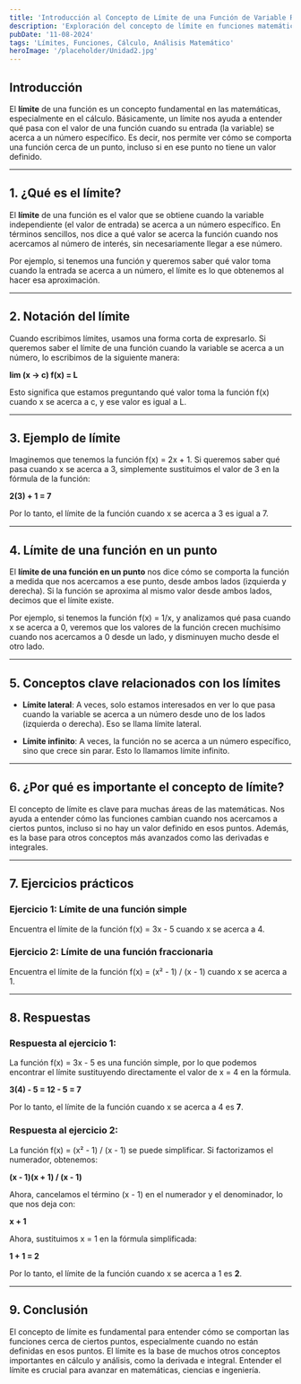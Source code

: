 ```yaml
---
title: 'Introducción al Concepto de Límite de una Función de Variable Real'
description: 'Exploración del concepto de límite en funciones matemáticas y su importancia en el análisis de funciones.'
pubDate: '11-08-2024'
tags: 'Límites, Funciones, Cálculo, Análisis Matemático'
heroImage: '/placeholder/Unidad2.jpg'
---
```


## Introducción

El **límite** de una función es un concepto fundamental en las matemáticas, especialmente en el cálculo. Básicamente, un límite nos ayuda a entender qué pasa con el valor de una función cuando su entrada (la variable) se acerca a un número específico. Es decir, nos permite ver cómo se comporta una función cerca de un punto, incluso si en ese punto no tiene un valor definido.

---

## 1. ¿Qué es el límite?

El **límite** de una función es el valor que se obtiene cuando la variable independiente (el valor de entrada) se acerca a un número específico. En términos sencillos, nos dice a qué valor se acerca la función cuando nos acercamos al número de interés, sin necesariamente llegar a ese número.

Por ejemplo, si tenemos una función y queremos saber qué valor toma cuando la entrada se acerca a un número, el límite es lo que obtenemos al hacer esa aproximación.

---

## 2. Notación del límite

Cuando escribimos límites, usamos una forma corta de expresarlo. Si queremos saber el límite de una función cuando la variable se acerca a un número, lo escribimos de la siguiente manera:

**lim (x → c) f(x) = L**

Esto significa que estamos preguntando qué valor toma la función f(x) cuando x se acerca a c, y ese valor es igual a L.

---

## 3. Ejemplo de límite

Imaginemos que tenemos la función f(x) = 2x + 1. Si queremos saber qué pasa cuando x se acerca a 3, simplemente sustituimos el valor de 3 en la fórmula de la función:

**2(3) + 1 = 7**

Por lo tanto, el límite de la función cuando x se acerca a 3 es igual a 7.

---

## 4. Límite de una función en un punto

El **límite de una función en un punto** nos dice cómo se comporta la función a medida que nos acercamos a ese punto, desde ambos lados (izquierda y derecha). Si la función se aproxima al mismo valor desde ambos lados, decimos que el límite existe.

Por ejemplo, si tenemos la función f(x) = 1/x, y analizamos qué pasa cuando x se acerca a 0, veremos que los valores de la función crecen muchísimo cuando nos acercamos a 0 desde un lado, y disminuyen mucho desde el otro lado.

---

## 5. Conceptos clave relacionados con los límites

- **Límite lateral**: A veces, solo estamos interesados en ver lo que pasa cuando la variable se acerca a un número desde uno de los lados (izquierda o derecha). Eso se llama límite lateral.
  
- **Límite infinito**: A veces, la función no se acerca a un número específico, sino que crece sin parar. Esto lo llamamos límite infinito.

---

## 6. ¿Por qué es importante el concepto de límite?

El concepto de límite es clave para muchas áreas de las matemáticas. Nos ayuda a entender cómo las funciones cambian cuando nos acercamos a ciertos puntos, incluso si no hay un valor definido en esos puntos. Además, es la base para otros conceptos más avanzados como las derivadas e integrales.

---

## 7. Ejercicios prácticos

### Ejercicio 1: Límite de una función simple

Encuentra el límite de la función f(x) = 3x - 5 cuando x se acerca a 4.

### Ejercicio 2: Límite de una función fraccionaria

Encuentra el límite de la función f(x) = (x² - 1) / (x - 1) cuando x se acerca a 1.

---

## 8. Respuestas

### Respuesta al ejercicio 1:

La función f(x) = 3x - 5 es una función simple, por lo que podemos encontrar el límite sustituyendo directamente el valor de x = 4 en la fórmula.

**3(4) - 5 = 12 - 5 = 7**

Por lo tanto, el límite de la función cuando x se acerca a 4 es **7**.

### Respuesta al ejercicio 2:

La función f(x) = (x² - 1) / (x - 1) se puede simplificar. Si factorizamos el numerador, obtenemos:

**(x - 1)(x + 1) / (x - 1)**

Ahora, cancelamos el término (x - 1) en el numerador y el denominador, lo que nos deja con:

**x + 1**

Ahora, sustituimos x = 1 en la fórmula simplificada:

**1 + 1 = 2**

Por lo tanto, el límite de la función cuando x se acerca a 1 es **2**.

---

## 9. Conclusión

El concepto de límite es fundamental para entender cómo se comportan las funciones cerca de ciertos puntos, especialmente cuando no están definidas en esos puntos. El límite es la base de muchos otros conceptos importantes en cálculo y análisis, como la derivada e integral. Entender el límite es crucial para avanzar en matemáticas, ciencias e ingeniería.